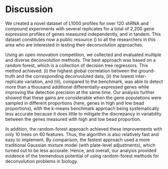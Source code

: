 # Discussion 

<!-- Our data contain several replicate samples for each perturbagen (4 for shRNAs and 10 for compounds). Minimizing inter-replicate variation is of crucial practical importance to biologists because it translates to higher reproducibility of results. In this regard, the benchmark k-means solution is likely suboptimal because it does little to mitigate the discrepancy in variability between the genes measured with high and low bead proportion. MOVE TO DISCUSSION -->

We created a novel dataset of L1000 profiles for over 120 shRNA and compound experiments with several replicates for a total of 2,200 gene expression profiles of genes measured independently, and in tandem. This dataset constitutes now a public resource (\nameref{s1-data}) to all the researchers in this area who are interested in testing their deconvolution approaches. 

Using an open innovation competition, we collected and evaluated multiple and diverse deconvolution methods. 
The best approach was based on a random forest,  which is a collection of decision tree regressors. This method achieved: (i) the highest global correlation between the ground-truth and the corresponding deconvoluted data, (ii) the lowest inter-replicate variation, and (iii), compared to the benchmark, was able to detect more than a thousand additional differentially-expressed genes while improving the detection precision at the same time. Our analysis further showed that these gains are considerable when the gene populations were sampled in different proportions (here, genes in high and low bead proportions), with the k-means benchmark approach being systematically less accurate because it does little to mitigate the discrepancy in variability between the genes measured with high and low bead proportion. 

In addition, the random-forest approach achieved  these improvements with only 10 trees on 60 features. Thus, the algorithm is also relatively fast and easy to implement. By comparison, the fastest approach used a more traditional Gaussian mixture model (with plate-level adjustments), which turned out to be less accurate. Hence, and overall, our analysis provided evidence of the tremendous potential of using random-forest methods for deconvolution problems in biology.

<!-- 
Summary of the results presented in the methods section. 
Discussion generality of the solutions
- Novel? Have any of these solutions previously been applied to deconvolution problems?
- Specific to this problem or general to others?
Discuss implications of these methods for CMap production
- Preliminary results on past data conversion
- Directions for pipeline integration and generation of future data
- Cost savings
- Implementation strategy and outcomes
- Increase in data processing throughput
-->
